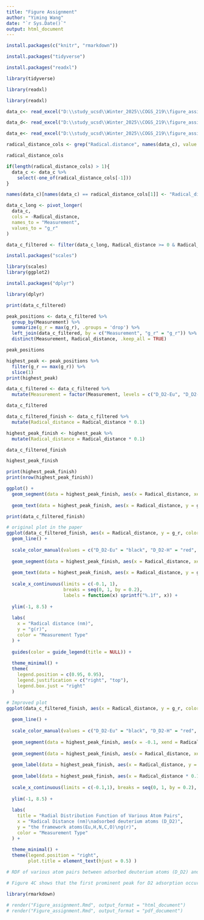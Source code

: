 ---
title: "Figure Assignment"
author: "Yiming Wang"
date: "`r Sys.Date()`"
output: html_document
---

```{r}
install.packages(c("knitr", "rmarkdown"))
```

```{r}
install.packages("tidyverse")

```

```{r}
install.packages("readxl")
```

```{r}
library(tidyverse)
```

```{r}
library(readxl)
```

```{r}
library(readxl)
```

```{r}
data_c<- read_excel("D:\\study_ucsd\\Winter_2025\\COGS_219\\figure_assignment(Yiming Wang)\\numerical_data_for_Figure_4.xlsx",sheet = 1)
```

```{r}
data_d<- read_excel("D:\\study_ucsd\\Winter_2025\\COGS_219\\figure_assignment(Yiming Wang)\\numerical_data_for_Figure_4.xlsx",sheet = 2)
```

```{r}
data_e<- read_excel("D:\\study_ucsd\\Winter_2025\\COGS_219\\figure_assignment(Yiming Wang)\\numerical_data_for_Figure_4.xlsx",sheet = 3)
```

```{r}
radical_distance_cols <- grep("Radical.distance", names(data_c), value = TRUE)

```

```{r}
radical_distance_cols
```

```{r}
if(length(radical_distance_cols) > 1){
  data_c <- data_c %>%
    select(-one_of(radical_distance_cols[-1]))
}

```

```{r}
names(data_c)[names(data_c) == radical_distance_cols[1]] <- "Radical_distance"
```

```{r}
data_c_long <- pivot_longer(
  data_c,
  cols = -Radical_distance,
  names_to = "Measurement",
  values_to = "g_r"
)
```

```{r}
data_c_filtered <- filter(data_c_long, Radical_distance >= 0 & Radical_distance <= 10)

```

```{r}
install.packages("scales")
```

```{r}
library(scales)
library(ggplot2)
```

```{r}
install.packages("dplyr")
```

```{r}
library(dplyr)
```

```{r}
print(data_c_filtered)
```

```{r}
peak_positions <- data_c_filtered %>%
  group_by(Measurement) %>%
  summarize(g_r = max(g_r), .groups = 'drop') %>%
  left_join(data_c_filtered, by = c("Measurement", "g_r" = "g_r")) %>%
  distinct(Measurement, Radical_distance, .keep_all = TRUE)
```

```{r}
peak_positions
```

```{r}
highest_peak <- peak_positions %>%
  filter(g_r == max(g_r)) %>%
  slice(1) 
print(highest_peak)
```

```{r}
data_c_filtered <- data_c_filtered %>%
  mutate(Measurement = factor(Measurement, levels = c("D_D2-Eu", "D_D2-H", "D_D2-N", "D_D2-O", "D_D2-C")))
```

```{r}
data_c_filtered
```

```{r}
data_c_filtered_finish <- data_c_filtered %>%
  mutate(Radical_distance = Radical_distance * 0.1)

highest_peak_finish <- highest_peak %>%
  mutate(Radical_distance = Radical_distance * 0.1)
```

```{r}
data_c_filtered_finish
```

```{r}
highest_peak_finish
```

```{r}
print(highest_peak_finish)
print(nrow(highest_peak_finish))
```

```{r}
ggplot() +
  geom_segment(data = highest_peak_finish, aes(x = Radical_distance, xend = Radical_distance, y = -1, yend = g_r), linetype = "dashed", color = "red") +
  
  geom_text(data = highest_peak_finish, aes(x = Radical_distance, y = g_r, label = sprintf("%.3f", Radical_distance)), vjust = 2.8, hjust = -0.2, color = "black")

```

```{r}
print(data_c_filtered_finish)
```


```{r}
# original plot in the paper
ggplot(data_c_filtered_finish, aes(x = Radical_distance, y = g_r, color = Measurement)) +
  geom_line() +
  
  scale_color_manual(values = c("D_D2-Eu" = "black", "D_D2-H" = "red", "D_D2-N" = "purple", "D_D2-C" = "green",  "D_D2-O" = "cyan"), breaks = c("D_D2-Eu", "D_D2-H", "D_D2-N", "D_D2-C", "D_D2-O")) +
  
  geom_segment(data = highest_peak_finish, aes(x = Radical_distance, xend = Radical_distance, y = -1, yend = g_r), linetype = "dashed", color = "red") +
  
  geom_text(data = highest_peak_finish, aes(x = Radical_distance, y = g_r, label = sprintf("%.3f", Radical_distance)), vjust = 34, hjust = -0.2, color = "black") +
  
  scale_x_continuous(limits = c(-0.1, 1),
                     breaks = seq(0, 1, by = 0.2),
                     labels = function(x) sprintf("%.1f", x)) +
  
  ylim(-1, 8.5) +
  
  labs(
    x = "Radical distance (nm)",
    y = "g(r)",
    color = "Measurement Type"
  ) +
  
  guides(color = guide_legend(title = NULL)) +
  
  theme_minimal() +
  theme(
    legend.position = c(0.95, 0.95),
    legend.justification = c("right", "top"),
    legend.box.just = "right"
  )

```

```{r}
# Improved plot 
ggplot(data_c_filtered_finish, aes(x = Radical_distance, y = g_r, color = Measurement)) +
  
  geom_line() +
  
  scale_color_manual(values = c("D_D2-Eu" = "black", "D_D2-H" = "red", "D_D2-N" = "purple", "D_D2-C" = "green","D_D2-O" = "cyan"), breaks = c("D_D2-Eu", "D_D2-H", "D_D2-N",  "D_D2-C","D_D2-O")) +
  
  geom_segment(data = highest_peak_finish, aes(x = -0.1, xend = Radical_distance, y = g_r, yend = g_r), linetype = "dashed", color = "red") +
  
  geom_segment(data = highest_peak_finish, aes(x = Radical_distance, xend = Radical_distance, y = -1, yend = g_r), linetype = "dashed", color = "red") +
  
  geom_label(data = highest_peak_finish, aes(x = Radical_distance, y = g_r, label = sprintf("%.5f", g_r)), vjust = 0, hjust = 4, color = "orange", fill = "white", fontface = "bold", size = 3.5, label.size = 0.5) +
  
  geom_label(data = highest_peak_finish, aes(x = Radical_distance * 0.1, y = g_r, label = sprintf("%.3f ", Radical_distance)), vjust = 21, hjust = -2.5, color = "blue", fill = "white", fontface = "bold", size = 3.5, label.size = 0.5) +
  
  scale_x_continuous(limits = c(-0.1,1), breaks = seq(0, 1, by = 0.2), labels = function(x) sprintf("%.1f", x)) +
  
  ylim(-1, 8.5) +
  
  labs(
    title = "Radial Distribution Function of Various Atom Pairs",
    x = "Radical Distance (nm)\nadsorbed deuterium atoms (D_D2)",
    y = "the framework atoms(Eu,H,N,C,O)\ng(r)",
    color = "Measurement Type"
  ) +
  
  theme_minimal() +
  theme(legend.position = "right",
        plot.title = element_text(hjust = 0.5) )

# RDF of various atom pairs between adsorbed deuterium atoms (D_D2) and the framework atoms

# Figure 4C shows that the first prominent peak for D2 adsorption occurs at 0.266 nm, corresponding to the D_D2-Eu atom pair, reaffirming the preferential adsorption of Eu clusters toward D2
```

```{r}
library(rmarkdown)

```

```{r}
# render("Figure_assignment.Rmd", output_format = "html_document")
# render("Figure_assignment.Rmd", output_format = "pdf_document")
```

